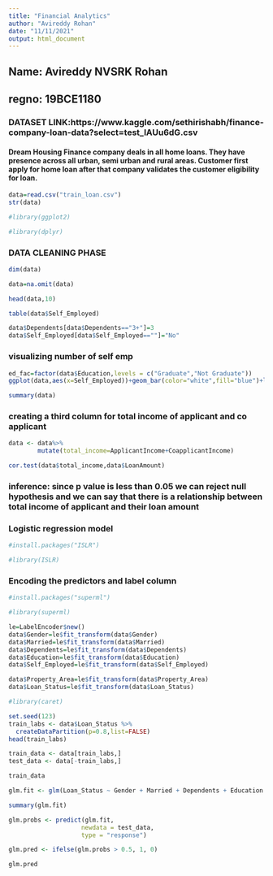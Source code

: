 ---
title: "Financial Analytics"
author: "Avireddy Rohan"
date: "11/11/2021"
output: html_document
---

## Name: Avireddy NVSRK Rohan
## regno: 19BCE1180
### DATASET LINK:https://www.kaggle.com/sethirishabh/finance-company-loan-data?select=test_lAUu6dG.csv 

#### Dream Housing Finance company deals in all home loans. They have presence across all urban, semi urban and rural areas. Customer first apply for home loan after that company validates the customer eligibility for loan.


```{r pressure, echo=FALSE}
data=read.csv("train_loan.csv")
str(data)
```
```{r}
#library(ggplot2)
```
```{r}
#library(dplyr)
```

### DATA CLEANING PHASE
```{r}
dim(data)
```
```{r}
data=na.omit(data)
```

```{r}
head(data,10)
```
```{r}
table(data$Self_Employed)
```

```{r}
data$Dependents[data$Dependents=="3+"]=3
data$Self_Employed[data$Self_Employed==""]="No"
```

### visualizing number of self emp
```{r}
ed_fac=factor(data$Education,levels = c("Graduate","Not Graduate"))
ggplot(data,aes(x=Self_Employed))+geom_bar(color="white",fill="blue")+labs(title = "Distribution of self employed people",y='frequency')+facet_wrap(ed_fac,ncol=1)
```


```{r}
summary(data)
```

### creating a third column for total income of applicant and co applicant
```{r}
data <- data%>%
        mutate(total_income=ApplicantIncome+CoapplicantIncome)
```




```{r}
cor.test(data$total_income,data$LoanAmount)
```

### inference: since p value is less than 0.05 we can reject null hypothesis and we can say that there is a relationship between total income of applicant and their loan amount

### Logistic regression model
```{r}
#install.packages("ISLR")
```
```{r}
#library(ISLR)
```
### Encoding the predictors and label column
```{r}
#install.packages("superml")
```
```{r}
#library(superml)
```

```{r}
le=LabelEncoder$new()
data$Gender=le$fit_transform(data$Gender)
data$Married=le$fit_transform(data$Married)
data$Dependents=le$fit_transform(data$Dependents)
data$Education=le$fit_transform(data$Education)
data$Self_Employed=le$fit_transform(data$Self_Employed)


```
```{r}
data$Property_Area=le$fit_transform(data$Property_Area)
data$Loan_Status=le$fit_transform(data$Loan_Status)
```

```{r}
#library(caret)
```

```{r}
set.seed(123)
train_labs <- data$Loan_Status %>%
  createDataPartition(p=0.8,list=FALSE)
head(train_labs)
```
```{r}
train_data <- data[train_labs,]
test_data <- data[-train_labs,]
```
```{r}
train_data
```

```{r}
glm.fit <- glm(Loan_Status ~ Gender + Married + Dependents + Education + Self_Employed + LoanAmount+Credit_History+Property_Area+total_income, data = train_data, family = binomial)
```

```{r}
summary(glm.fit)

```

```{r}
glm.probs <- predict(glm.fit,
                    newdata = test_data,
                    type = "response")
```

```{r}

glm.pred <- ifelse(glm.probs > 0.5, 1, 0)
```

```{r}
glm.pred
```